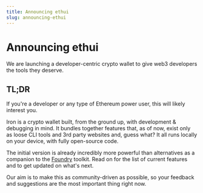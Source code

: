 ```yaml
---
title: Announcing ethui
slug: announcing-ethui
---
```


# Announcing ethui

We are launching a developer-centric crypto wallet to give web3 developers the tools they deserve.

## TL;DR

If you're a developer or any type of Ethereum power user, this will likely interest you.

Iron is a crypto wallet built, from the ground up, with development & debugging in mind. It bundles together features that, as of now, exist only as loose CLI tools and 3rd party websites and, guess what? It all runs locally on your device, with fully open-source code.

The initial version is already incredibly more powerful than alternatives as a companion to the [Foundry](https://getfoundry.sh/) toolkit. Read on for the list of current features and to get updated on what's next.

Our aim is to make this as community-driven as possible, so your feedback and suggestions are the most important thing right now.